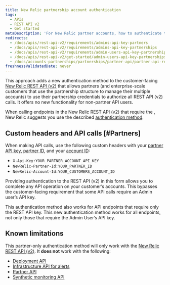 ```yaml
---
title: New Relic partnership account authentication
tags:
  - APIs
  - REST API v2
  - Get started
metaDescription: 'For New Relic partner accounts, how to authenticate to our REST API (v2).'
redirects:
  - /docs/apis/rest-api-v2/requirements/admins-api-key-partners
  - /docs/apis/rest-api-v2/requirements/admins-api-key-partnerships
  - /docs/apis/rest-api-v2/requirements/admin-users-api-key-partnerships
  - /docs/apis/rest-api-v2/get-started/admin-users-api-key-partnerships
  - /docs/accounts-partnerships/partnerships/partner-api/partner-api-reference
freshnessValidatedDate: never
---
```


This approach adds a new authentication method to the customer-facing [New Relic REST API (v2)](https://api.newrelic.com/) that allows partners (and enterprise-scale customers that use the partnership structure to manage their multiple accounts) to use their partnership credentials to authorize all REST API (v2) calls. It offers no new functionality for non-partner API users.

When calling endpoints in the New Relic REST API (v2) that require the <InlinePopover type="userKey"/>, New Relic suggests you use the described [authentication method](/docs/apis/rest-api-v2/requirements/admins-api-key-partnerships#Partners).

## Custom headers and API calls [#Partners]

When making API calls, use the following custom headers with your [partner API key](/docs/accounts-partnerships/partnerships/partner-api/partner-api-reference#the-api-key), [partner ID](/docs/accounts-partnerships/partnerships/partner-api/partner-api-reference#partner-id), and your [account ID](/docs/accounts-partnerships/accounts/account-setup/account-id):

* `X-Api-Key:YOUR_PARTNER_ACCOUNT_API_KEY`
* `NewRelic-Partner-Id:YOUR_PARTNER_ID`
* `NewRelic-Account-Id:YOUR_CUSTOMERS_ACCOUNT_ID`

Providing authentication to the REST API (v2) in this form allows you to complete any API operation on your customer’s accounts. This bypasses the customer-facing requirement that some API calls require an Admin user’s API key.

This authentication method also works for API endpoints that require only the REST API key. This new authentication method works for all endpoints, not only those that require the Admin User’s API key.

## Known limitations

This partner-only authentication method will only work with the [New Relic REST API (v2)](https://api.newrelic.com/). It <DNT>**does not**</DNT> work with the following:

* [Deployment API](/docs/apm/new-relic-apm/maintenance/deployment-notifications#api)
* [Infrastructure API for alerts](/docs/infrastructure/new-relic-infrastructure/infrastructure-alert-conditions/rest-api-calls-new-relic-infrastructure-alerts)
* [Partner API](/docs/accounts-partnerships/partnerships/partner-api/partner-api-reference)
* [Synthetic monitoring API](/docs/apis/synthetics-rest-api/monitor-examples/manage-synthetics-monitors-rest-api)
